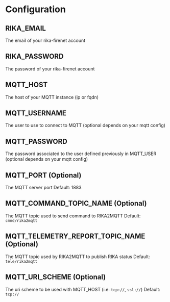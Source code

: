 # Configuration

## RIKA_EMAIL
The email of your rika-firenet account

## RIKA_PASSWORD
The password of your rika-firenet account

## MQTT_HOST
The host of your MQTT instance (ip or fqdn)

## MQTT_USERNAME
The user to use to connect to MQTT (optional depends on your mqtt config)

## MQTT_PASSWORD
The password associated to the user defined previously in MQTT_USER (optional depends on your mqtt config)

## MQTT_PORT (Optional)
The MQTT server port
Default: 1883

## MQTT_COMMAND_TOPIC_NAME (Optional)
The MQTT topic used to send command to RIKA2MQTT
Default: `cmnd/rika2mqtt`

## MQTT_TELEMETRY_REPORT_TOPIC_NAME (Optional)
The MQTT topic used by RIKA2MQTT to publish RIKA status
Default: `tele/rika2mqtt`

## MQTT_URI_SCHEME (Optional)
The uri scheme to be used with MQTT_HOST (i.e: `tcp://`, `ssl://`)
Default: `tcp://`